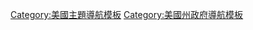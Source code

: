 {{Navbox
| name  = US Chief Executives
| title = 美國行政長官
| state = {{{state|autocollapse}}}
| listclass = hlist
| nowrapitems = yes

| group1 = 聯邦
| list1  =
* [[美国总统]]
** [[美国总统列表|列表]]
| group2 = [[州長 (美國)|州長]]<br>（[[美国地方行政长官列表|現任列表]]）
| list2  =
* [[亚拉巴马州州长|亚拉巴马州]]
* [[阿拉斯加州州长|阿拉斯加州]]
* {{link-en|亚利桑那州州长|List of governors of Arizona|亚利桑那州}}
* [[阿肯色州州长列表|阿肯色州]]
* [[加利福尼亞州州長|加利福尼亞州]]
** [[加利福尼亚州州长列表|列表]]
* {{link-en|科罗拉多州州长|Governor of Colorado|科罗拉多州}}
* {{link-en|康涅狄格州州长|List of governors of Connecticut|康涅狄格州}}
* {{link-en|特拉华州州长|List of governors of Delaware|特拉华州}}
* [[佛罗里达州州长列表|佛罗里达州]]
* {{link-en|喬治亞州州長|Governor of Georgia|喬治亞州}}
** {{link-en|喬治亞州州長列表|List of governors of Georgia|列表}}
* [[夏威夷州州长|夏威夷]]
** {{link-en|夏威夷州州长列表|List of governors of Hawaii|列表}}
* [[爱达荷州州长|爱达荷州]]
* {{link-en|伊利诺伊州州长|Governor of Illinois|伊利诺伊州}}
** {{link-en|伊利诺伊州州长列表|List of governors of Illinois|列表}}
* [[印第安纳州州长|印第安纳州]]
** {{link-en|印第安纳州州长列表|List of governors of Indiana|列表}}
* [[艾奥瓦州州长|艾奥瓦州]]
* {{link-en|堪萨斯州州长|List of governors of Kansas|堪萨斯州}}
* [[肯塔基州州长|肯塔基州]]
* {{link-en|路易斯安那州州长|List of governors of Louisiana|路易斯安那州}}
* {{link-en|缅因州州长|Governor of Maine|缅因州}}
** {{link-en|缅因州州长列表|List of governors of Maine|列表}}
* {{link-en|马里兰州州长|Governor of Maryland|马里兰州}}
** {{link-en|马里兰州州长列表|List of governors of Maryland|列表}}
* {{link-en|马萨诸塞州州长|Governor of Massachusetts|马萨诸塞州}}
* {{link-en|密歇根州州长|Governor of Michigan|密歇根州}}
** {{link-en|密歇根州州长列表|List of governors of Michigan|列表}}
* [[明尼苏达州州长|明尼苏达州]]
* {{link-en|密西西比州州长|List of governors of Mississippi|密西西比州}}
* {{link-en|密苏里州州长|List of governors of Missouri|密苏里州}}
* {{link-en|蒙大拿州州长|List of governors of Montana|蒙大拿州}}
* {{link-en|内布拉斯加州州长|List of governors of Nebraska|内布拉斯加}}
* {{link-en|内华达州州长|List of governors of Nevada|内华达州}}
* {{link-en|新罕布什尔州州长|Governor of New Hampshire|新罕布什尔州}}
** {{link-en|新罕布什尔州州长列表|List of governors of New Hampshire|列表}}
* {{link-en|新泽西州州长|Governor of New Jersey|新泽西州}}
** {{link-en|新泽西州州长列表|List of governors of New Jersey|列表}}
* {{link-en|新墨西哥州州长|Governor of New Mexico|新墨西哥州}}
** {{link-en|新墨西哥州州长列表|List of governors of New Mexico|列表}}
* [[纽约州州长|纽约州]]
* {{link-en|北卡罗莱纳州州长|Governor of North Carolina|北卡罗莱纳州}}
** {{link-en|北卡罗莱纳州州长列表|List of governors of North Carolina|列表}}
* {{link-en|北达科他州州长|Governor of North Dakota|北达科他州}}
** {{link-en|北达科他州州长列表|List of governors of North Dakota|列表}}
* {{link-en|俄亥俄州州长|List of governors of Ohio|俄亥俄州}}
* {{link-en|俄克拉荷马州州长|Governor of Oklahoma|俄克拉荷马州}}
** {{link-en|俄克拉荷马州州长列表|List of governors of Oklahoma|列表}}
* {{link-en|俄勒冈州州长|Governor of Oregon|俄勒冈州}}
** {{link-en|俄勒冈州州长列表|List of governors of Oregon|列表}}
* {{link-en|宾夕法尼亚州州长|List of governors of Pennsylvania|宾夕法尼亚州}}
* {{link-en|羅德島州州長|Governor of Rhode Island|羅德島州}}
** {{link-en|羅德島州州長列表|List of governors of Rhode Island|列表}}
* {{link-en|南卡罗莱纳州州长|Governor of South Carolina|南卡罗莱纳州}}
** {{link-en|南卡罗莱纳州州长列表|List of governors of South Carolina|列表}}
* {{link-en|南达科他州州长|Governor of South Dakota|南达科他州}}
** {{link-en|南达科他州州长列表|List of governors of South Dakota|列表}}
* {{link-en|田纳西州州长|Governor of Tennessee|田纳西州}}
** {{link-en|田纳西州州长列表|List of governors of Tennessee|列表}}
* [[德克薩斯州州長|德克薩斯州]]
* {{link-en|犹他州州长|List of governors of Utah|犹他州}}
* {{link-en|佛蒙特州州长|Governor of Vermont|佛蒙特州}}
** {{link-en|佛蒙特州州长列表|List of governors of Vermont|列表}}
* [[維珍尼亞州州長|維珍尼亞州]]
** {{link-en|維珍尼亞州州長列表|List of governors of Virginia|列表}}
* [[华盛顿州州长|华盛顿州]]
* {{link-en|西維珍尼亞州州長|List of governors of West Virginia|西維珍尼亞州}}
* {{link-en|威斯康辛州州长|Governor of Wisconsin|威斯康辛州}}
** {{link-en|威斯康辛州州长列表|List of governors of Wisconsin|列表}}
* [[怀俄明州州长|怀俄明州]]

| group3 = 地區<br>（[[美国地方行政长官列表|現任列表]]）
| list3  =
* [[美属萨摩亚总督|美属萨摩亚]]
* [[哥伦比亚特区市长|哥伦比亚特区]]
** {{link-en|哥伦比亚特区市长列表|List of mayors of Washington, D.C.|列表}}
* [[关岛总督|关岛]]
* [[北马里亚纳群岛总督|北马里亚纳群岛]]
* [[波多黎各总督|波多黎各]]
* [[美屬維京群島總督列表|美屬維京群島]]

| group4 = ''已廢除''
| list4  =
* {{link-en|古巴总督|List of colonial governors of Cuba|古巴}}
* {{link-en|達科他領地總督|List of Governors of Dakota Territory|達科他領地}}
* {{link-en|巴拿馬運河區總督|List of governors of the Panama Canal Zone|巴拿馬運河區}}
* [[菲律賓總督列表|菲律賓群島]] {{small|（至1935年）}}
* {{link-en|菲律賓自由邦高級專員|High Commissioner to the Philippines|菲律賓自由邦}} {{small|（至1946年）}}
* {{link-en|太平洋群島託管地高級專員|High Commissioner of the Trust Territory of the Pacific Islands|太平洋群島託管地}}

}}<noinclude>
{{Documentation}}
[[Category:美國主題導航模板]]
[[Category:美國州政府導航模板]]
</noinclude>
